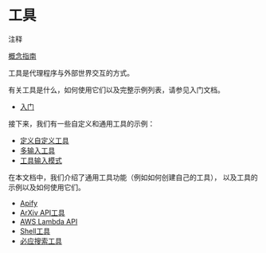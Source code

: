 工具
=================================================




注释



[概念指南](https://docs.langchain.com/docs/components/agents/tool) 





工具是代理程序与外部世界交互的方式。
 



有关工具是什么，如何使用它们以及完整示例列表，请参见入门文档。
 



* [入门](tools/getting_started)




接下来，我们有一些自定义和通用工具的示例：
 



* [定义自定义工具](tools/custom_tools)
* [多输入工具](tools/multi_input_tool)
* [工具输入模式](tools/tool_input_validation)




在本文档中，我们介绍了通用工具功能（例如如何创建自己的工具），
以及工具的示例以及如何使用它们。
 



* [Apify](tools/examples/apify)
* [ArXiv API工具](tools/examples/arxiv)
* [AWS Lambda API](tools/examples/awslambda)
* [Shell工具](tools/examples/bash)
* [必应搜索工具](tools/examples/bing)